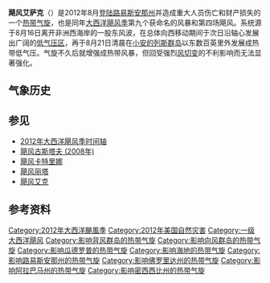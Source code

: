 {{noteTA
|G1=USState
}}
{{Infobox Hurricane
| Name=飓风艾萨克<br />{{lang|en|Hurricane Isaac}}
| Type=飓风
| Year=2012
| Basin=Atl
| Image location=isaac_Aug_28_2012_1630Z.jpg
| Image name=2012年8月28日，位于[[路易斯安那州|路易斯安那州]]近海的一级飓风艾萨克
| Formed=2012年8月21日
| Dissipated=2012年9月3日<br><small>（9月1日转变成[[温带气旋|温带气旋]]）</small><ref name="David M. Roth 2012">{{cite web | author = David M. Roth | work = Hydrometeorological Prediction Center | publisher = National Oceanic and Atmospheric Administration | year = 2012 | accessdate = 2015-09-26 | title = Hurricane Isaac - August 25-September 3, 2012 | archiveurl = https://web.archive.org/web/20150630222251/http://www.wpc.ncep.noaa.gov/tropical/rain/isaac2012.html | deadurl = no | url = http://www.wpc.ncep.noaa.gov/tropical/rain/isaac2012.html | archivedate = 2015-06-30 }}</ref>
| 1-min winds=70
| Damages=3011
| Pressure=965
| Fatalities=直接造成34人死亡，间接导致7人遇难
| Areas=[[背风群岛_(加勒比海)|背风群岛]]、[[波多黎各|波多黎各]]、[[伊斯帕尼奥拉岛|伊斯帕尼奥拉岛]]、[[古巴|古巴]]、[[巴哈马|巴哈马]]、[[美国东南部|美国东南部]]（[[佛罗里达州|佛罗里达州]]、[[路易斯安那州|路易斯安那州]]、[[阿肯色州|阿肯色州]]、[[密西西比州|密西西比州]]和[[阿拉巴马州|阿拉巴马州]]）
| Hurricane season=[[2012年大西洋飓风季|2012年大西洋飓风季]]
}}
'''飓风艾萨克'''（{{lang-en|Hurricane Isaac}}）是2012年8月[[登陆_(气象学)|登陆]][[路易斯安那州|路易斯安那州]]并造成重大人员伤亡和财产损失的一个[[热带气旋|热带气旋]]，也是同年[[2012年大西洋飓风季|大西洋飓风季]]第九个获命名的风暴和第四场飓风。系统源于8月16日离开非洲西海岸的一股东风波，在总体向西移动期间于次日沿轴心发展出广阔的[[低气压|低气压区]]，再于8月21日清晨在[[小安的列斯群岛|小安的列斯群岛]]以东数百英里外发展成热带低气压。气旋不久后就增强成热带风暴，但回受强烈[[风切变|风切变]]的不利影响而无法显著强化。

== 气象历史 ==
{{storm path|Isaac 2012 track.png}}

== 参见 ==
{{portal|热带气旋}}
*[[2012年大西洋飓风季时间轴|2012年大西洋飓风季时间轴]]
*[[飓风古斯塔夫_(2008年)|飓风古斯塔夫 (2008年)]]
*[[飓风卡特里娜|飓风卡特里娜]]
*[[飓风丽塔|飓风丽塔]]
*[[飓风艾克|飓风艾克]]

== 参考资料 ==
{{reflist|colwidth=30em}}

{{2012 Atlantic hurricane season buttons}}

{{DEFAULTSORT:Isaac (2012)}}
[[Category:2012年大西洋颶風季|Category:2012年大西洋颶風季]]
[[Category:2012年美国自然灾害|Category:2012年美国自然灾害]]
[[Category:一级大西洋飓风|Category:一级大西洋飓风]]
[[Category:影响背风群岛的热带气旋|Category:影响背风群岛的热带气旋]]
[[Category:影响向风群岛的热带气旋|Category:影响向风群岛的热带气旋]]
[[Category:影响瓜德罗普的热带气旋|Category:影响瓜德罗普的热带气旋]]
[[Category:影响海地的热带气旋|Category:影响海地的热带气旋]]
[[Category:影响路易斯安那州的热带气旋|Category:影响路易斯安那州的热带气旋]]
[[Category:影响佛罗里达州的热带气旋|Category:影响佛罗里达州的热带气旋]]
[[Category:影响阿拉巴马州的热带气旋|Category:影响阿拉巴马州的热带气旋]]
[[Category:影响密西西比州的热带气旋|Category:影响密西西比州的热带气旋]]